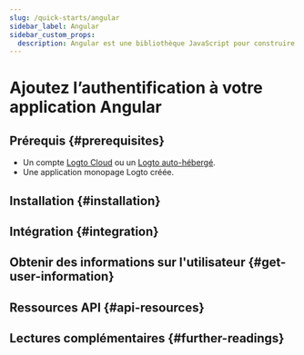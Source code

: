 ```yaml
---
slug: /quick-starts/angular
sidebar_label: Angular
sidebar_custom_props:
  description: Angular est une bibliothèque JavaScript pour construire des interfaces utilisateur.
---
```




# Ajoutez l’authentification à votre application Angular

<GuideTip />

## Prérequis \{#prerequisites}

- Un compte [Logto Cloud](https://cloud.logto.io) ou un [Logto auto-hébergé](/introduction/set-up-logto-oss).
- Une application monopage Logto créée.

## Installation \{#installation}

<Installation />

## Intégration \{#integration}

<Integration />

## Obtenir des informations sur l'utilisateur \{#get-user-information}

<GetUserInformation />

## Ressources API \{#api-resources}

<ApiResources />

## Lectures complémentaires \{#further-readings}

<FurtherReadings />